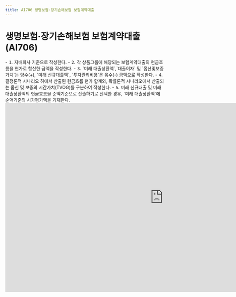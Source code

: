 ```yaml
---
title: AI706 생명보험·장기손해보험 보험계약대출
---
```

# 생명보험·장기손해보험 보험계약대출 (AI706)

<Accordion multiple activeIndex={[]}>
<AccordionTab header="[작성 요령]">
- ⒈ 지배회사 기준으로 작성한다.
- ⒉ 각 상품그룹에 해당되는 보험계약대출의 현금흐름을 현가로 합산한 금액을 작성한다.
- ⒊ `미래 대출상환액`,`대출이자` 및 `옵션및보증가치`는 양수(+), `미래 신규대출액`, `투자관리비용`은 음수(-) 금액으로 작성한다.
- ⒋ 결정론적 시나리오 하에서 산출된 현금흐름 현가 합계와, 확률론적 시나리오에서 산출되는 옵션 및 보증의 시간가치(TVOG)를 구분하여 작성한다.
- ⒌ 미래 신규대출 및 미래 대출상환액의 현금흐름을 순액기준으로 산출하기로 선택한 경우, `미래 대출상환액`에 순액기준의 시가평가액을 기재한다.

</AccordionTab>
</Accordion>

<br/>

<iframe width="1000" height="600" frameBorder="0" scrolling="no"
src="https://onedrive.live.com/embed?resid=AB5F66CE0CF8D024%2116554&authkey=%21ACzRWZavyE-79hc&em=2
&AllowTyping=True
&wdAllowInteractivity=False&ActiveCell='1-8'!D11&Item='1-8'!A7:L40
&wdHideGridlines=True
&wdDownloadButton=False
&waccluster=PSG3">
</iframe>
